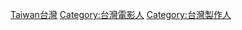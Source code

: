 {{Commons category}}

[[Category:各國電影監製|Taiwan台灣]]
[[Category:台灣電影人|Category:台灣電影人]]
[[Category:台灣製作人|Category:台灣製作人]]